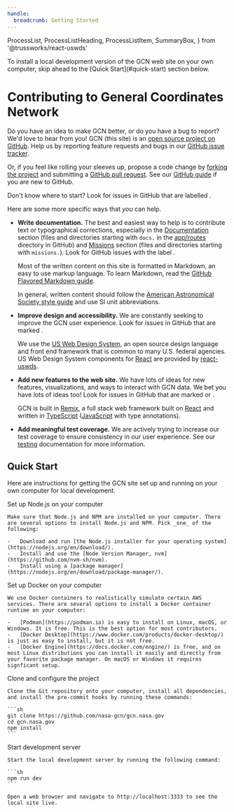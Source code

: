 ```yaml
---
handle:
  breadcrumb: Getting Started
---
```


  ProcessList,
  ProcessListHeading,
  ProcessListItem,
  SummaryBox,
} from '@trussworks/react-uswds'


<SummaryBox heading="Quick Start">
  To install a local development version of the GCN web site on your own
  computer, skip ahead to the [Quick Start](#quick-start) section below.
</SummaryBox>

# Contributing to General Coordinates Network

Do you have an idea to make GCN better, or do you have a bug to report? We'd love to hear from you! GCN (this site) is an [open source project on GitHub](https://github.com/nasa-gcn/gcn.nasa.gov). Help us by reporting feature requests and bugs in our [GitHub issue tracker](https://github.com/nasa-gcn/gcn.nasa.gov/issues).

Or, if you feel like rolling your sleeves up, propose a code change by [forking the project](https://github.com/nasa-gcn/gcn.nasa.gov/fork) and submitting a [GitHub pull request](https://github.com/nasa-gcn/gcn.nasa.gov/pulls). See our [GitHub guide](/docs/contributing/github) if you are new to GitHub.

Don't know where to start? Look for issues in GitHub that are labelled <GitHubLabel owner="nasa-gcn" repo="gcn.nasa.gov" name="good first issue"/>.

Here are some more specific ways that _you_ can help.

- **Write documentation.**
  The best and easiest way to help is to contribute text or typographical corrections, especially in the [Documentation](/docs) section (files and directories starting with `docs.` in the [app/routes](https://github.com/nasa-gcn/gcn.nasa.gov/blob/main/app/routes) directory in GitHub) and [Missions](/missions) section (files and directories starting with `missions.`). Look for GitHub issues with the label <GitHubLabel owner="nasa-gcn" repo="gcn.nasa.gov" name="content"/>.

  Most of the written content on this site is formatted in Markdown, an easy to use markup language. To learn Markdown, read the [GitHub Flavored Markdown guide](https://docs.github.com/en/github/writing-on-github/getting-started-with-writing-and-formatting-on-github/basic-writing-and-formatting-syntax).

  In general, written content should follow the [American Astronomical Society style guide](https://journals.aas.org/manuscript-preparation/#style) and use SI unit abbreviations.

- **Improve design and accessibility.**
  We are constantly seeking to improve the GCN user experience. Look for issues in GitHub that are marked <GitHubLabel owner="nasa-gcn" repo="gcn.nasa.gov" name="frontend"/>.

  We use the [US Web Design System](https://designsystem.digital.gov), an open source design language and front end framework that is common to many U.S. federal agencies. US Web Design System components for [React](https://reactjs.org) are provided by [react-uswds](https://github.com/trussworks/react-uswds).

- **Add new features to the web site.**
  We have lots of ideas for new features, visualizations, and ways to interact with GCN data. We bet you have lots of ideas too! Look for issues in GitHub that are marked <GitHubLabel owner="nasa-gcn" repo="gcn.nasa.gov" name="frontend"/> or <GitHubLabel owner="nasa-gcn" repo="gcn.nasa.gov" name="backend"/>.

  GCN is built in [Remix](https://remix.run), a full stack web framework built on [React](https://reactjs.org) and written in [TypeScript](https://www.typescriptlang.org) ([JavaScript](https://developer.mozilla.org/en-US/docs/Web/JavaScript) with type annotations).

- **Add meaningful test coverage.**
  We are actively trying to increase our test coverage to ensure consistency in our user experience. See our [testing](contributing/testing) documentation for more information.

## Quick Start

Here are instructions for getting the GCN site set up and running on your own computer for local development.

<ProcessList>
  <ProcessListItem>
    <ProcessListHeading type="h3">
      Set up Node.js on your computer
    </ProcessListHeading>

    Make sure that Node.js and NPM are installed on your computer. There are several options to install Node.js and NPM. Pick _one_ of the following:

    -   Download and run [the Node.js installer for your operating system](https://nodejs.org/en/download/).
    -   Install and use the [Node Version Manager, nvm](https://github.com/nvm-sh/nvm).
    -   Install using a [package manager](https://nodejs.org/en/download/package-manager/).

  </ProcessListItem>
  <ProcessListItem>
    <ProcessListHeading type="h3">
      Set up Docker on your computer
    </ProcessListHeading>

    We use Docker containers to realistically simulate certain AWS services. There are several options to install a Docker container runtime on your computer:

    -   [Podman](https://podman.io) is easy to install on Linux, macOS, or Windows. It is free. This is the best option for most contributors.
    -   [Docker Desktop](https://www.docker.com/products/docker-desktop/) is just as easy to install, but it is not free.
    -   [Docker Engine](https://docs.docker.com/engine/) is free, and on most Linux distributions you can install it easily and directly from your favorite package manager. On macOS or Windows it requires signficant setup.

  </ProcessListItem>
  <ProcessListItem>
    <ProcessListHeading type="h3">
      Clone and configure the project
    </ProcessListHeading>

    Clone the Git repository onto your computer, install all dependencies, and install the pre-commit hooks by running these commands:

    ```sh
    git clone https://github.com/nasa-gcn/gcn.nasa.gov
    cd gcn.nasa.gov
    npm install
    ```

  </ProcessListItem>
  <ProcessListItem>
    <ProcessListHeading type="h3">
      Start development server
    </ProcessListHeading>

    Start the local development server by running the following command:

    ```sh
    npm run dev
    ```

    Open a web browser and navigate to http://localhost:3333 to see the local site live.

  </ProcessListItem>
</ProcessList>
